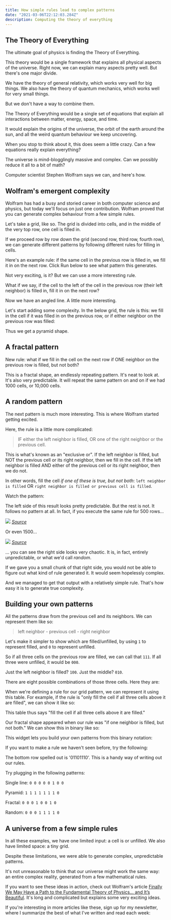 ```yaml
---
title: How simple rules lead to complex patterns
date: "2021-03-06T22:12:03.284Z"
description: Computing the theory of everything
---
```


## The Theory of Everything

The ultimate goal of physics is finding the Theory of Everything.

This theory would be a single framework that explains all physical aspects of the universe. Right now, we can explain many aspects pretty well. But there's one major divide.

We have the theory of general relativity, which works very well for big things. We also have the theory of quantum mechanics, which works well for very small things.

But we don't have a way to combine them.

The Theory of Everything would be a single set of equations that explain all interactions between matter, energy, space, and time.

It would explain the origins of the universe, the orbit of the earth around the sun, and all the weird quantum behaviour we keep uncovering.

When you stop to think about it, this does seem a little crazy. Can a few equations really explain everything?

The universe is mind-blogglingly massive and complex. Can we possibly reduce it all to a bit of math?

Computer scientist Stephen Wolfram says we can, and here's how.

## Wolfram's emergent complexity

Wolfram has had a busy and storied career in both computer science and physics, but today we'll focus on just one contribution. Wolfram proved that you can generate complex behaviour from a few simple rules.

Let's take a grid, like so. The grid is divided into cells, and in the middle of the very top row, one cell is filled in.

<WolframPattern hideButtons />

If we proceed row by row down the grid (second row, third row, fourth row), we can generate different patterns by following different rules for filling in cells.

Here's an example rule: if the same cell in the previous row is filled in, we fill it in on the next row. Click Run below to see what pattern this generates.

<WolframPattern defaultRule={1} />

Not very exciting, is it? But we can use a more interesting rule.

What if we say, if the cell to the left of the cell in the previous row (their left neighbor) is filled in, fill it in on the next row?

<WolframPattern defaultRule={2} />

Now we have an angled line. A little more interesting.

Let's start adding some complexity. In the below grid, the rule is this: we fill in the cell if it was filled in on the previous row, or if either neighbor on the previous row was filled:

<WolframPattern defaultRule={254} />

Thus we get a pyramid shape.

## A fractal pattern

New rule: what if we fill in the cell on the next row if ONE neighbor on the previous row is filled, but not both?

<WolframPattern defaultRule={90} />

This is a fractal shape, an endlessly repeating pattern. It's neat to look at. It's also very predictable. It will repeat the same pattern on and on if we had 1000 cells, or 10,000 cells.

## A random pattern

The next pattern is much more interesting. This is where Wolfram started getting excited.

Here, the rule is a little more complicated:

> IF either the left neighbor is filled, OR one of the right neighbor or the previous cell.

This is what's known as an "exclusive or". If the left neighbor is filled, but NOT the previous cell or its right neighbor, then we fill in the cell. If the left neighbor is filled AND either of the previous cell or its right neighbor, then we do not.

In other words, fill the cell _if one of these is true, but not both_: `left neighbor is filled` OR `right neighbor is filled or previous cell is filled`.

Watch the pattern:

<WolframPattern defaultRule={30} />

The left side of this result looks pretty predictable. But the rest is not. It follows no pattern at all. In fact, if you execute the same rule for 500 rows...

![](./500.png)
_[Source](https://www.wolframscience.com/nks/p29--how-do-simple-programs-behave/)_

Or even 1500...

![](./1500.png)
_[Source](https://www.wolframscience.com/nks/p30--how-do-simple-programs-behave/)_

... you can see the right side looks very chaotic. It is, in fact, entirely unpredictable, or what we'd call _random_.

If we gave you a small chunk of that right side, you would not be able to figure out what kind of rule generated it. It would seem hopelessly complex.

And we managed to get that output with a relatively simple rule. That's how easy it is to generate true complexity.

## Building your own patterns

All the patterns draw from the previous cell and its neighbors. We can represent them like so:

> left neighbor - previous cell - right neighbor

Let's make it simpler to show which are filled/unfilled, by using `1` to represent filled, and `0` to represent unfilled.

So if all three cells on the previous row are filled, we can call that `111`. If all three were unfilled, it would be `000`.

Just the left neighbor is filled? `100`. Just the middle? `010`.

There are eight possible combinations of those three cells. Here they are:

<RuleDisplay />

When we're defining a rule for our grid pattern, we can represent it using this table. For example, if the rule is "only fill the cell if all three cells above it are filled", we can show it like so:

<RuleDisplay rule="10000000" />


This table thus says "fill the cell if all three cells above it are filled."

Our fractal shape appeared when our rule was "if one neighbor is filled, but not both." We can show this in binary like so:

<RuleDisplay rule="00010010" />

This widget lets you build your own patterns from this binary notation:

<BinaryWolframPattern />

If you want to make a rule we haven't seen before, try the following:

<RuleDisplay rule="01101110" />

The bottom row spelled out is '01101110'. This is a handy way of writing out our rules.

Try plugging in the following patterns:

Single line: `0 0 0 0 0 1 0 0`

Pyramid: `1 1 1 1 1 1 1 0`

Fractal: `0 0 0 1 0 0 1 0`

Random: `0 0 0 1 1 1 1 0`

## A universe from a few simple rules

In all these examples, we have one limited input: a cell is or unfilled. We also have limited space: a tiny grid.

Despite these limitations, we were able to generate complex, unpredictable patterns.

It's not unreasonable to think that our universe might work the same way: an entire complex reality, generated from a few mathematical rules.

If you want to see these ideas in action, check out Wolfram's article [Finally We May Have a Path to the Fundamental Theory of Physics…
and It’s Beautiful](https://writings.stephenwolfram.com/2020/04/finally-we-may-have-a-path-to-the-fundamental-theory-of-physics-and-its-beautiful). It's long and complicated but explains some very exciting ideas.

If you're interesting in more articles like these, sign up for my newsletter, where I summarize the best of what I've written and read each week:

<EmailSignup />
